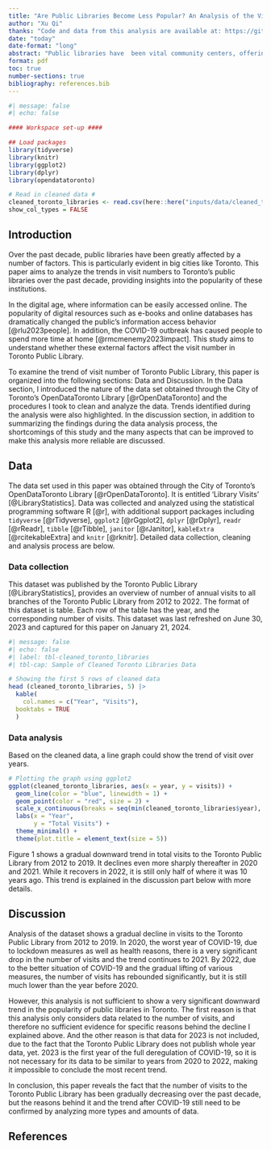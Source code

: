 ```yaml
---
title: "Are Public Libraries Become Less Popular? An Analysis of the Visits Number of Toronto Libraries over the Past Decade"
author: "Xu Qi"
thanks: "Code and data from this analysis are available at: https://github.com/xuqi2002/toronto_library_visit" 
date: "today"
date-format: "long" 
abstract: "Public libraries have  been vital community centers, offering a wealth of knowledge and resources. However, the advent of digital technology and the COVID-19 pandemic, which encouraged home-based activities, have impacted their popularity. An analysis of the Toronto Public Library's visitation data from 2012 to 2022 reveals a general decline in visits, with a significant drop during the pandemic. Despite some recovery post-pandemic, the decreased overall library visits suggest a reduced popularity, though this does not negate the ongoing importance of public libraries in society."
format: pdf
toc: true
number-sections: true
bibliography: references.bib
---
```


```r
#| message: false
#| echo: false

#### Workspace set-up ####

## Load packages
library(tidyverse)
library(knitr)
library(ggplot2)
library(dplyr)
library(opendatatoronto)

# Read in cleaned data #
cleaned_toronto_libraries <- read.csv(here::here("inputs/data/cleaned_toronto_libraries.csv"))
show_col_types = FALSE
```

## Introduction

Over the past decade, public libraries have been greatly affected by a number of factors. This is particularly evident in big cities like Toronto. This paper aims to analyze the trends in visit numbers to Toronto's public libraries over the past decade, providing insights into the popularity of these institutions.

In the digital age, where information can be easily accessed online. The popularity of digital resources such as e-books and online databases has dramatically changed the public's information access behavior [@rlu2023people]. In addition, the COVID-19 outbreak has caused people to spend more time at home [@rmcmenemy2023impact]. This study aims to understand whether these external factors affect the visit number in Toronto Public Library.

To examine the trend of visit number of Toronto Public Library, this paper is organized into the following sections: Data and Discussion. In the Data section, I introduced the nature of the data set obtained through the City of Toronto's OpenDataToronto Library [@rOpenDataToronto] and the procedures I took to clean and analyze the data. Trends identified during the analysis were also highlighted. In the discussion section, in addition to summarizing the findings during the data analysis process, the shortcomings of this study and the many aspects that can be improved to make this analysis more reliable are discussed.

## Data

The data set used in this paper was obtained through the City of Toronto's OpenDataToronto Library [@rOpenDataToronto]. It is entitled 'Library Visits' [@LibraryStatistics]. Data was collected and analyzed using the statistical programming software R [@r], with additional support packages including `tidyverse` [@rTidyverse], `ggplot2` [@rGgplot2], `dplyr` [@rDplyr], `readr` [@rReadr], `tibble` [@rTibble], `janitor` [@rJanitor], `kableExtra` [@rcitekableExtra] and `knitr` [@rknitr]. Detailed data collection, cleaning and analysis process are below.

### Data collection

This dataset was published by the Toronto Public Library [@LibraryStatistics], provides an overview of number of annual visits to all branches of the Toronto Public Library from 2012 to 2022. The format of this dataset is table. Each row of the table has the year, and the corresponding number of visits. This dataset was last refreshed on June 30, 2023 and captured for this paper on January 21, 2024.

```r
#| message: false
#| echo: false
#| label: tbl-cleaned_toronto_libraries
#| tbl-cap: Sample of Cleaned Toronto Libraries Data

# Showing the first 5 rows of cleaned data
head (cleaned_toronto_libraries, 5) |>
  kable(
    col.names = c("Year", "Visits"),
  booktabs = TRUE
  )
```

### Data analysis

Based on the cleaned data, a line graph could show the trend of visit over years.

```r
# Plotting the graph using ggplot2
ggplot(cleaned_toronto_libraries, aes(x = year, y = visits)) +
  geom_line(color = "blue", linewidth = 1) +  
  geom_point(color = "red", size = 2) +
  scale_x_continuous(breaks = seq(min(cleaned_toronto_libraries$year), max(cleaned_toronto_libraries$year), by = 1)) +
  labs(x = "Year",
       y = "Total Visits") +
  theme_minimal() + 
  theme(plot.title = element_text(size = 5))
```

Figure 1 shows a gradual downward trend in total visits to the Toronto Public Library from 2012 to 2019. It declines even more sharply thereafter in 2020 and 2021. While it recovers in 2022, it is still only half of where it was 10 years ago. This trend is explained in the discussion part below with more details.

## Discussion

Analysis of the dataset shows a gradual decline in visits to the Toronto Public Library from 2012 to 2019. In 2020, the worst year of COVID-19, due to lockdown measures as well as health reasons, there is a very significant drop in the number of visits and the trend continues to 2021. By 2022, due to the better situation of COVID-19 and the gradual lifting of various measures, the number of visits has rebounded significantly, but it is still much lower than the year before 2020.

However, this analysis is not sufficient to show a very significant downward trend in the popularity of public libraries in Toronto. The first reason is that this analysis only considers data related to the number of visits, and therefore no sufficient evidence for specific reasons behind the decline I explained above. And the other reason is that data for 2023 is not included, due to the fact that the Toronto Public Library does not publish whole year data, yet. 2023 is the first year of the full deregulation of COVID-19, so it is not necessary for its data to be similar to years from 2020 to 2022, making it impossible to conclude the most recent trend.

In conclusion, this paper reveals the fact that the number of visits to the Toronto Public Library has been gradually decreasing over the past decade, but the reasons behind it and the trend after COVID-19 still need to be confirmed by analyzing more types and amounts of data.

## References
